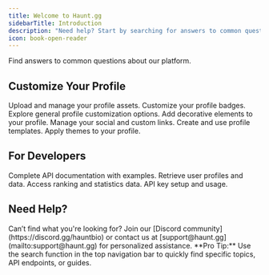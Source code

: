 ```yaml
---
title: Welcome to Haunt.gg
sidebarTitle: Introduction
description: "Need help? Start by searching for answers to common questions. Whether you're setting up an integration, working with user data, or exploring API features — we've got you covered."
icon: book-open-reader
---
```


<CardGroup cols={1}>
  <Card
    title="FAQ"
    icon="message-question"
    href="/overview/faq"
  >
    Find answers to common questions about our platform.
  </Card>
</CardGroup>

## Customize Your Profile

<CardGroup cols={3}>
  <Card
    title="Assets"
    icon="images"
    href="/customization/assets"
  >
    Upload and manage your profile assets.
  </Card>
  <Card
    title="Badges"
    icon="badge-check"
    href="/customization/badges"
  >
    Customize your profile badges.
  </Card>
  <Card
    title="Customization"
    icon="palette"
    href="/customization/customization"
  >
    Explore general profile customization options.
  </Card>
  <Card
    title="Decoration"
    icon="sparkles"
    href="/customization/decoration"
  >
    Add decorative elements to your profile.
  </Card>
  <Card
    title="Links"
    icon="link"
    href="/customization/links"
  >
    Manage your social and custom links.
  </Card>
  <Card
    title="Templates"
    icon="file"
    href="/customization/templates"
  >
    Create and use profile templates.
  </Card>
  <Card
    title="Themes"
    icon="brush"
    href="/customization/themes"
  >
    Apply themes to your profile.
  </Card>
</CardGroup>

## For Developers

<CardGroup cols={2}>
  <Card
    title="API Reference"
    icon="code"
    href="/endpoint/introduction"
  >
    Complete API documentation with examples.
  </Card>
  <Card
    title="User Lookup"
    icon="user"
    href="/endpoint/lookup"
  >
    Retrieve user profiles and data.
  </Card>
  <Card
    title="Leaderboards"
    icon="trophy"
    href="/endpoint/leaderboard"
  >
    Access ranking and statistics data.
  </Card>
  <Card
    title="Authentication"
    icon="key"
    href="/endpoint/introduction#authentication"
  >
    API key setup and usage.
  </Card>
</CardGroup>

## Need Help?

<Note>
  Can’t find what you're looking for? Join our [Discord community](https://discord.gg/hauntbio) or contact us at [support@haunt.gg](mailto:support@haunt.gg) for personalized assistance.
</Note>

<Tip>
  **Pro Tip:** Use the search function in the top navigation bar to quickly find specific topics, API endpoints, or guides.
</Tip>
